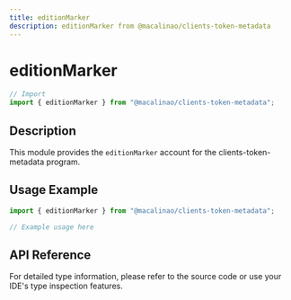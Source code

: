 ```yaml
---
title: editionMarker
description: editionMarker from @macalinao/clients-token-metadata
---
```


# editionMarker

```typescript
// Import
import { editionMarker } from "@macalinao/clients-token-metadata";
```

## Description

This module provides the `editionMarker` account for the clients-token-metadata program.

## Usage Example

```typescript
import { editionMarker } from "@macalinao/clients-token-metadata";

// Example usage here
```

## API Reference

For detailed type information, please refer to the source code or use your IDE's type inspection features.

